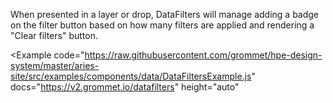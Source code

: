 
When presented in a layer or drop, DataFilters will manage adding a badge on the filter button based on how many filters are applied and rendering a "Clear filters" button.

<Example
  code="https://raw.githubusercontent.com/grommet/hpe-design-system/master/aries-site/src/examples/components/data/DataFiltersExample.js"
  docs="https://v2.grommet.io/datafilters"
  height="auto"
>
  <DataFiltersExample />
</Example>